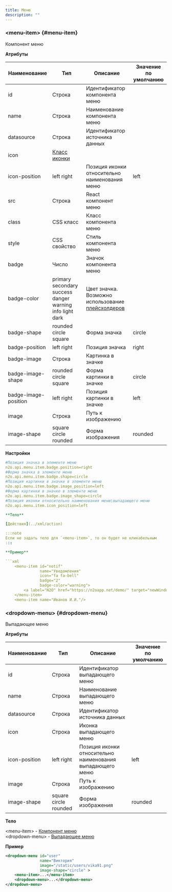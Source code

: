 ```yaml
---
title: Меню
description: ""
---
```


### &lt;menu-item&gt; {#menu-item}

Компонент меню

**Атрибуты**

|Наименование         |Тип                    |Описание                       |Значение по умолчанию|
|---------------------|-----------------------|-------------------------------|---------------------|
|id                   |Строка                 |Идентификатор компонента меню  |                     |
|name                 |Строка                 |Наименование компонента меню   |                     |
|datasource           |Строка                 |Идентификатор источника данных |                     |
|icon                 |[Класс иконки](https://fontawesome.com/v6/icons/)      |                     |
|icon-position        |left right             |Позиция иконки относительно наименования меню| left  |
|src                  |Строка                 |React компонент меню           |                     |
|class                |CSS класс              |Класс компонента меню          |                     |
|style                |CSS свойство           |Стиль компонента меню          |                     |
|badge                |Число                  |Значок компонента меню         |                     |
|badge-color          |primary secondary success danger warning info light dark|Цвет значка. Возможно использование [плейсхолдеров](../manual/configs/#плейсхолдеры)                    |                     |
|badge-shape          |rounded circle square  |Форма значка                   |circle                |
|badge-position       |left right             |Позиция значка                 |right                 |
|badge-image          |Строка                 |Картинка в значке              |                      |
|badge-image-shape    |rounded circle square  |Форма картинки в значке        |circle                |
|badge-image-position |left right             |Позиция картинки в значке      |left                  |
|image                |Строка                 |Путь к изображению             |                      |
|image-shape          |square circle rounded  |Форма изображения              |rounded               |


**Настройки**
```yaml
#Позиция значка в элементе меню
n2o.api.menu.item.badge.position=right
#Форма значка в элементе меню
n2o.api.menu.item.badge.shape=circle
#Позиция картинки в значке в элементе меню
n2o.api.menu.item.badge.image_position=left
#Форма картинки в значке в элементе меню
n2o.api.menu.item.badge.image_shape=circle
#Позиция иконки относительно наименования меню\выпадающего меню
n2o.api.menu.item.icon_position=left

**Тело**

[Действия](../xml/action)

:::note
Если не задать тело для `<menu-item>`, то он будет не кликабельным
:::

**Пример**

```xml
    <menu-item id="notif"
               name="Уведомления"
               icon="fa fa-bell"
               badge="2"
               badge-color="warning">
        <a label="N2O" href="https://n2oapp.net/demo/" target="newWindow"/>
    </menu-item>
    <menu-item name="Иванов И.И."/>
```

### &lt;dropdown-menu&gt; {#dropdown-menu}

Выпадающее меню

**Атрибуты**

|Наименование |Тип                    |Описание                                                 |Значение по умолчанию|
|------------ |-----------------------|---------------------------------------------------------|---------------------|
|id           |Строка                 |Идентификатор выпадающего меню                           |                     |
|name         |Строка                 |Наименование выпадающего меню                            |                     |
|datasource   |Строка                 |Идентификатор источника данных|                          |                     |
|icon         |Строка                 |Иконка выпадающего меню                                  |                     |
|icon-position|left right             |Позиция иконки относительно наименования выпадающего меню|left                 |
|image        |Строка                 |Путь к изображению                                       |                     |
|image-shape  |square circle rounded  |Форма изображения                                        |rounded              |

**Тело**

&lt;menu-item&gt; - [Компонент меню](../xml/menu#menu-item)<br/>
&lt;dropdown-menu&gt; - [Выпадающее меню](../xml/menu#dropdown-menu)

**Пример**

```xml
<dropdown-menu id="user"
               name="Виктория"
               image="/static/users/vika91.png"
               image-shape="circle" >
    <menu-item>...</menu-item>
    <dropdown-menu>...</dropdown-menu>
</dropdown-menu>
```
